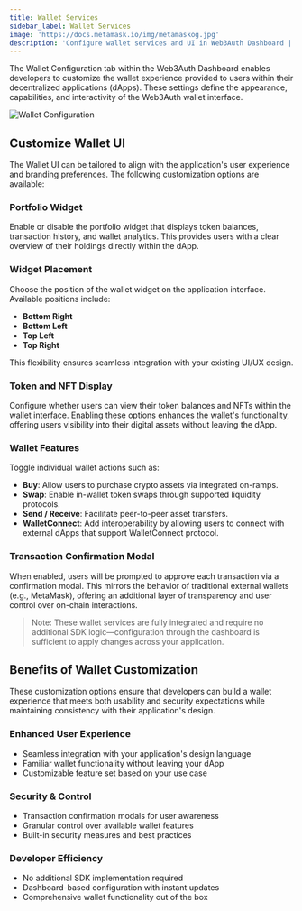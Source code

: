 ```yaml
---
title: Wallet Services
sidebar_label: Wallet Services
image: 'https://docs.metamask.io/img/metamaskog.jpg'
description: 'Configure wallet services and UI in Web3Auth Dashboard | Embedded Wallets'
---
```



The Wallet Configuration tab within the Web3Auth Dashboard enables developers to customize the wallet experience provided to users within their decentralized applications (dApps). These settings define the appearance, capabilities, and interactivity of the Web3Auth wallet interface.

<div style={{ flexBasis: '300px', flexGrow: '1', textAlign: 'center' }}>
  <img
    src={WalletConfiguration}
    style={{ alignSelf: 'center', maxWidth: '100%' }}
    alt="Wallet Configuration"
  />
</div>

## Customize Wallet UI

The Wallet UI can be tailored to align with the application's user experience and branding preferences. The following customization options are available:

### Portfolio Widget

Enable or disable the portfolio widget that displays token balances, transaction history, and wallet analytics. This provides users with a clear overview of their holdings directly within the dApp.

### Widget Placement

Choose the position of the wallet widget on the application interface. Available positions include:

- **Bottom Right**
- **Bottom Left**
- **Top Left**
- **Top Right**

This flexibility ensures seamless integration with your existing UI/UX design.

### Token and NFT Display

Configure whether users can view their token balances and NFTs within the wallet interface. Enabling these options enhances the wallet's functionality, offering users visibility into their digital assets without leaving the dApp.

### Wallet Features

Toggle individual wallet actions such as:

- **Buy**: Allow users to purchase crypto assets via integrated on-ramps.
- **Swap**: Enable in-wallet token swaps through supported liquidity protocols.
- **Send / Receive**: Facilitate peer-to-peer asset transfers.
- **WalletConnect**: Add interoperability by allowing users to connect with external dApps that support WalletConnect protocol.

### Transaction Confirmation Modal

When enabled, users will be prompted to approve each transaction via a confirmation modal. This mirrors the behavior of traditional external wallets (e.g., MetaMask), offering an additional layer of transparency and user control over on-chain interactions.

> Note: These wallet services are fully integrated and require no additional SDK logic—configuration through the dashboard is sufficient to apply changes across your application.

## Benefits of Wallet Customization

These customization options ensure that developers can build a wallet experience that meets both usability and security expectations while maintaining consistency with their application's design.

### Enhanced User Experience

- Seamless integration with your application's design language
- Familiar wallet functionality without leaving your dApp
- Customizable feature set based on your use case

### Security & Control

- Transaction confirmation modals for user awareness
- Granular control over available wallet features
- Built-in security measures and best practices

### Developer Efficiency

- No additional SDK implementation required
- Dashboard-based configuration with instant updates
- Comprehensive wallet functionality out of the box
